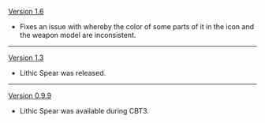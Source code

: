 {{Change History/Header}}
[[Version 1.6]]
*Fixes an issue with whereby the color of some parts of it in the icon and the weapon model are inconsistent.
----
[[Version 1.3]]
*Lithic Spear was released.
----
[[Version 0.9.9]]
*Lithic Spear was available during CBT3.